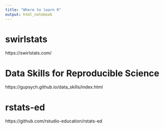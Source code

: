 ```yaml
---
title: "Where to learn R"
output: html_notebook
---
```


# swirlstats

https://swirlstats.com/


# Data Skills for Reproducible Science


https://gupsych.github.io/data_skills/index.html


# rstats-ed


https://github.com/rstudio-education/rstats-ed




